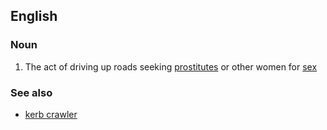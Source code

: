 ==English==

===Noun===
{{en-noun|head=[[kerb]] [[crawling]]|-}}

# {{context|British}} The act of driving up roads seeking [[prostitute]]s or other women for [[sex]]

===See also===
* [[kerb crawler]]